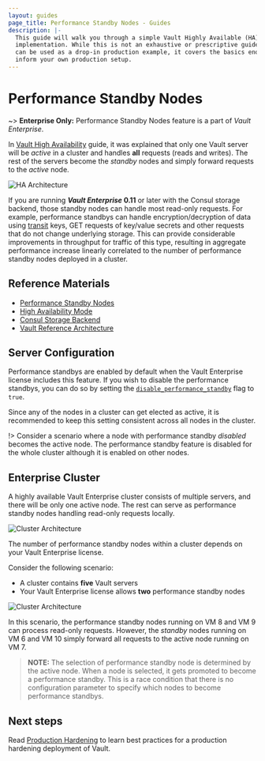 ```yaml
---
layout: guides
page_title: Performance Standby Nodes - Guides
description: |-
  This guide will walk you through a simple Vault Highly Available (HA) cluster
  implementation. While this is not an exhaustive or prescriptive guide that
  can be used as a drop-in production example, it covers the basics enough to
  inform your own production setup.
---
```


# Performance Standby Nodes

~> **Enterprise Only:** Performance Standby Nodes feature is a part of _Vault Enterprise_.

In [Vault High Availability](/guides/operations/vault-ha-consul) guide, it
was explained that only one Vault server will be _active_ in a cluster and
handles **all** requests (reads and writes). The rest of the servers become the
_standby_ nodes and simply forward requests to the _active_ node.

![HA Architecture](/img/vault-ha-consul-3.png)

If you are running **_Vault Enterprise_ 0.11** or later with the Consul storage
backend, those standby nodes can handle most read-only requests. For example,
performance standbys can handle encryption/decryption of data using
[transit](/docs/secrets/transit) keys, GET requests of key/value
secrets and other requests that do not change underlying storage. This can
provide considerable improvements in throughput for traffic of this type,
resulting in aggregate performance increase linearly correlated to the number
of performance standby nodes deployed in a cluster.

## Reference Materials

- [Performance Standby Nodes](/docs/enterprise/performance-standby)
- [High Availability Mode](/docs/concepts/ha)
- [Consul Storage Backend](/docs/configuration/storage/consul)
- [Vault Reference Architecture](/guides/operations/reference-architecture)

## Server Configuration

Performance standbys are enabled by default when the Vault Enterprise license
includes this feature. If you wish to disable the performance standbys, you can
do so by setting the
[`disable_performance_standby`](/docs/configuration#vault-enterprise-parameters)
flag to `true`.

Since any of the nodes in a cluster can get elected as active, it is recommended
to keep this setting consistent across all nodes in the cluster.

!> Consider a scenario where a node with performance standby _disabled_
becomes the active node. The performance standby feature is
disabled for the whole cluster although it is enabled on other nodes.

## Enterprise Cluster

A highly available Vault Enterprise cluster consists of multiple servers, and
there will be only one active node. The rest can serve as performance standby
nodes handling read-only requests locally.

![Cluster Architecture](/img/vault-perf-standby-1.png)

The number of performance standby nodes within a cluster depends on your Vault
Enterprise license.

Consider the following scenario:

- A cluster contains **five** Vault servers
- Your Vault Enterprise license allows **two** performance standby nodes

![Cluster Architecture](/img/vault-perf-standby.png)

In this scenario, the performance standby nodes running on VM 8 and VM 9 can
process read-only requests. However, the _standby_ nodes running on VM 6 and VM
10 simply forward all requests to the active node running on VM 7.

> **NOTE:** The selection of performance standby node is determined by the
> active node. When a node is selected, it gets promoted to become a performance
> standby. This is a race condition that there is no configuration
> parameter to specify which nodes to become performance standbys.

## Next steps

Read [Production Hardening](/guides/operations/production) to learn best
practices for a production hardening deployment of Vault.
